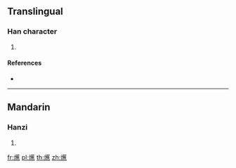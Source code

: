==Translingual==

===Han character===
{{Han char|rn=86|rad=火|as=16|sn=20|four=|canj=FTOF}}

# {{defn|Han|sort=火16}}

====References====
* {{Han ref|kx=0686.340|dkj=19569|dj=1099.190|hdz=32246.160|uh=7211|ud=29201}}

----

==Mandarin==

===Hanzi===
{{cmn-hanzi|pin=[[jué]] ([[jue2]])|wg=chüeh<sup>2</sup>}}

# {{defn|lang=cmn|sort=火16}}

[[fr:爑]]
[[pl:爑]]
[[th:爑]]
[[zh:爑]]